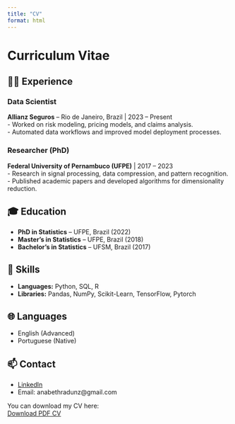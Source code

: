 ```yaml
---
title: "CV"
format: html
---
```


# Curriculum Vitae

## 🧑‍💻 Experience

### Data Scientist

**Allianz Seguros** – Rio de Janeiro, Brazil \| 2023 – Present\
- Worked on risk modeling, pricing models, and claims analysis.\
- Automated data workflows and improved model deployment processes.

### Researcher (PhD)

**Federal University of Pernambuco (UFPE)** \| 2017 – 2023\
- Research in signal processing, data compression, and pattern recognition.\
- Published academic papers and developed algorithms for dimensionality reduction.

## 🎓 Education

-   **PhD in Statistics** – UFPE, Brazil (2022)
-   **Master’s in Statistics** – UFPE, Brazil (2018)
-   **Bachelor’s in Statistics** – UFSM, Brazil (2017)

## 🔧 Skills

-   **Languages:** Python, SQL, R
-   **Libraries:** Pandas, NumPy, Scikit-Learn, TensorFlow, Pytorch

## 🌐 Languages

-   English (Advanced)
-   Portuguese (Native)

## 📫 Contact

-   [LinkedIn](https://linkedin.com/in/anabethradunz)
-   Email: anabethradunz\@gmail.com

You can download my CV here:\
[Download PDF CV](files/CV-Anabeth-DS.pdf){target="_blank"}

